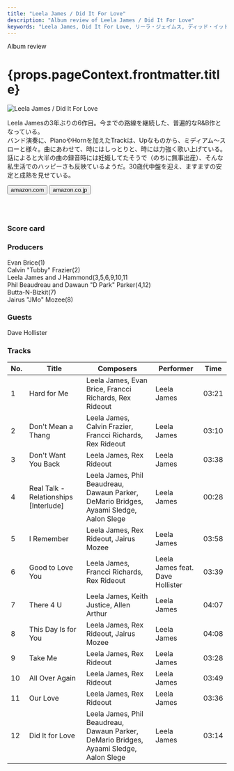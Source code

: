 ```yaml
---
title: "Leela James / Did It For Love"
description: "Album review of Leela James / Did It For Love"
keywords: "Leela James, Did It For Love, リーラ・ジェイムス, ディッド・イット・フォー・ラブ"
---
```





<p className="largeP">Album review</p>
<h1 className="h1--no--margin">{props.pageContext.frontmatter.title}</h1>

<Row  className="image-card-group">
	<Column colMd={"3"} colLg={"4"} noGutterMdLeft="">
       <ImageCard>

![Leela James / Did It For Love](../../images/cd/leelajames5L.jpg)

</ImageCard>
	</Column>
	<Column colMd={"4"} colLg={"8"} noGutterMdLeft="">
	<p>
	Leela Jamesの3年ぶりの6作目。今までの路線を継続した、普遍的なR&B作となっている。
	<br/>バンド演奏に、PianoやHornを加えたTrackは、Upなものから、ミディアム～スローと様々。曲にあわせて、時にはしっとりと、時には力強く歌い上げている。
	<br/>話によると大半の曲の録音時には妊娠してたそうで（のちに無事出産）、そんな私生活でのハッピーさも反映ているようだ。30歳代中盤を迎え、ますますの安定と成熟を見せている。
	</p>
	<div>
	    <Button className="button-right-mergin"  href="https://amzn.to/307Q0uL" kind="primary" size="small" renderIcon={ArrowUpRight24}>
        amazon.com
      </Button>
      <Button className="button-right-mergin"  href="https://amzn.to/3hL18DP" kind="secondary" size="small" renderIcon={ArrowUpRight24}>
        amazon.co.jp
      </Button>
	</div>
	<a href="https://geo.music.apple.com/jp/album/did-it-for-love/1207699603?mt=1&app=music&ls=1&at=11lcug" style="display:inline-block;overflow:hidden;background:url(https://linkmaker.itunes.apple.com/ja-jp/lockup.svg?releaseDate=2017-03-31&kind=album&bubble=apple_music&style=mono-black) no-repeat;width:180px;height:45px;"></a>
	</Column>
</Row>
<Row >
	<Column colMd={"4"} colLg={"4"} noGutterMdLeft="">
<div>
  <h3>Score card</h3>
	<SliderJS1 value="5" />
  <SliderJS2 value="3" />
	<SliderJS3 value="1" />
  <SliderJS4 value="8" />
</div>
</Column>
<Column colMd={"8"} colLg={"8"} noGutterMdLeft="">
<div>
<h3>Producers</h3>
<p>
	Evan Brice(1)
	<br/>Calvin "Tubby" Frazier(2)
	<br/>Leela James and J Hammond(3,5,6,9,10,11
	<br/>Phil Beaudreau and Dawaun "D Park" Parker(4,12)
	<br/>Butta-N-Bizkit(7)
	<br/>Jairus "JMo" Mozee(8)
</p>
<h3>Guests</h3>
<p>
	Dave Hollister
</p>
</div>
</Column>
</Row>

<h3>Tracks</h3>

| No. | Title                                 | Composers                                                                               | Performer                        | Time  |
| --- | ------------------------------------- | --------------------------------------------------------------------------------------- | -------------------------------- | ----- |
| 1   | Hard for Me                           | Leela James, Evan Brice, Francci Richards, Rex Rideout                                  | Leela James                      | 03:21 |
| 2   | Don't Mean a Thang                    | Leela James, Calvin Frazier, Francci Richards, Rex Rideout                              | Leela James                      | 03:10 |
| 3   | Don't Want You Back                   | Leela James, Rex Rideout                                                                | Leela James                      | 03:38 |
| 4   | Real Talk - Relationships [Interlude] | Leela James, Phil Beaudreau, Dawaun Parker, DeMario Bridges, Ayaami Sledge, Aalon Slege | Leela James                      | 00:28 |
| 5   | I Remember                            | Leela James, Rex Rideout, Jairus Mozee                                                  | Leela James                      | 03:58 |
| 6   | Good to Love You                      | Leela James, Francci Richards, Rex Rideout                                              | Leela James feat. Dave Hollister | 03:39 |
| 7   | There 4 U                             | Leela James, Keith Justice, Allen Arthur                                                | Leela James                      | 04:07 |
| 8   | This Day Is for You                   | Leela James, Rex Rideout, Jairus Mozee                                                  | Leela James                      | 04:08 |
| 9   | Take Me                               | Leela James, Rex Rideout                                                                | Leela James                      | 03:28 |
| 10  | All Over Again                        | Leela James, Rex Rideout                                                                | Leela James                      | 03:49 |
| 11  | Our Love                              | Leela James, Rex Rideout                                                                | Leela James                      | 03:36 |
| 12  | Did It for Love                       | Leela James, Phil Beaudreau, Dawaun Parker, DeMario Bridges, Ayaami Sledge, Aalon Slege | Leela James                      | 03:14 |

